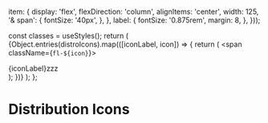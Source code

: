 
<Meta title="Core Styles/Icons/Distribution Icons" />

  item: {
    display: 'flex',
    flexDirection: 'column',
    alignItems: 'center',
    width: 125,
    '& span': {
      fontSize: '40px',
    },
  },
  label: {
    fontSize: '0.875rem',
    margin: 8,
  },
}));

  const classes = useStyles();
  return (
    <Grid container>
      {Object.entries(distroIcons).map(([iconLabel, icon]) => {
        return (
          <Grid key={iconLabel} className={classes.item}>
            <span className={`fl-${icon}`}></span>
            <div className={classes.label}>{iconLabel}zzz</div>
          </Grid>
        );
      })}
    </Grid>
  );
};

# Distribution Icons

<Canvas>
  <DistributionIcons />
</Canvas>
